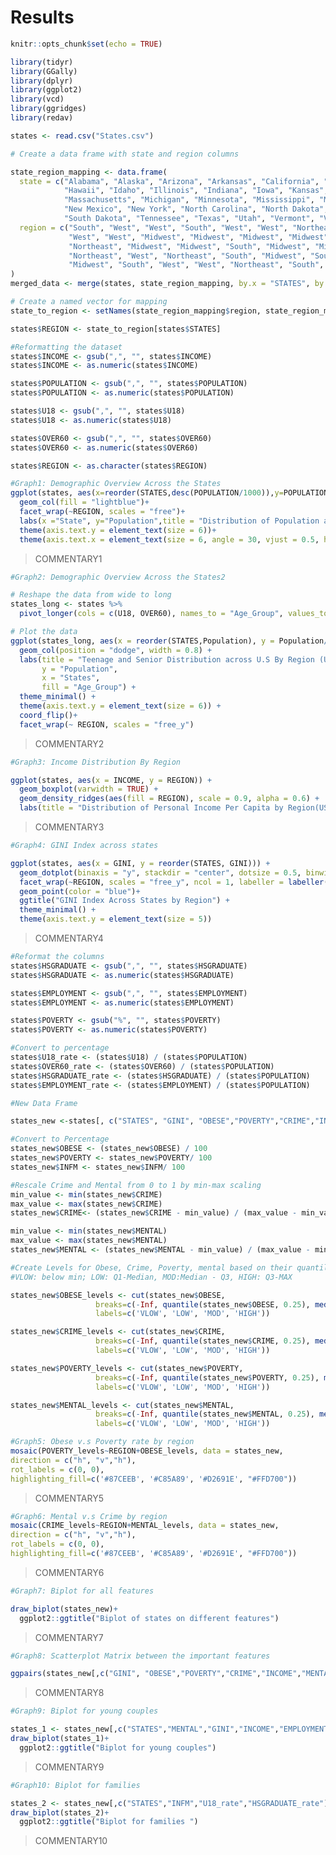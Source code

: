 # Results

```r
knitr::opts_chunk$set(echo = TRUE)
```

```r
library(tidyr)
library(GGally)
library(dplyr)
library(ggplot2)
library(vcd)
library(ggridges) 
library(redav)
```


```r
states <- read.csv("States.csv")
```

```r
# Create a data frame with state and region columns

state_region_mapping <- data.frame(
  state = c("Alabama", "Alaska", "Arizona", "Arkansas", "California", "Colorado", "Connecticut", "Delaware", "Florida", "Georgia",
            "Hawaii", "Idaho", "Illinois", "Indiana", "Iowa", "Kansas", "Kentucky", "Louisiana", "Maine", "Maryland",
            "Massachusetts", "Michigan", "Minnesota", "Mississippi", "Missouri", "Montana", "Nebraska", "Nevada", "New Hampshire", "New Jersey",
            "New Mexico", "New York", "North Carolina", "North Dakota", "Ohio", "Oklahoma", "Oregon", "Pennsylvania", "Rhode Island", "South Carolina",
            "South Dakota", "Tennessee", "Texas", "Utah", "Vermont", "Virginia", "Washington", "West Virginia", "Wisconsin", "Wyoming", "District of Columbia"),
  region = c("South", "West", "West", "South", "West", "West", "Northeast", "Northeast", "South", "South",
             "West", "West", "Midwest", "Midwest", "Midwest", "Midwest", "South", "South", "Northeast", "South",
             "Northeast", "Midwest", "Midwest", "South", "Midwest", "Midwest", "West", "Midwest", "West", "Northeast",
             "Northeast", "West", "Northeast", "South", "Midwest", "South", "West", "Northeast", "Northeast", "South",
             "Midwest", "South", "West", "West", "Northeast", "South", "West", "South", "West", "South", "Midwest")
)
merged_data <- merge(states, state_region_mapping, by.x = "STATES", by.y = "state")

# Create a named vector for mapping
state_to_region <- setNames(state_region_mapping$region, state_region_mapping$state)

states$REGION <- state_to_region[states$STATES]
```


```r
#Reformatting the dataset 
states$INCOME <- gsub(",", "", states$INCOME)
states$INCOME <- as.numeric(states$INCOME)

states$POPULATION <- gsub(",", "", states$POPULATION)
states$POPULATION <- as.numeric(states$POPULATION)

states$U18 <- gsub(",", "", states$U18)
states$U18 <- as.numeric(states$U18)

states$OVER60 <- gsub(",", "", states$OVER60)
states$OVER60 <- as.numeric(states$OVER60)

states$REGION <- as.character(states$REGION)
```


```r
#Graph1: Demographic Overview Across the States
ggplot(states, aes(x=reorder(STATES,desc(POPULATION/1000)),y=POPULATION/1000))+
  geom_col(fill = "lightblue")+
  facet_wrap(~REGION, scales = "free")+
  labs(x ="State", y="Population",title = "Distribution of Population across U.S by Region (Unit:1,000)")+ 
  theme(axis.text.y = element_text(size = 6))+
  theme(axis.text.x = element_text(size = 6, angle = 30, vjust = 0.5, hjust = 1))
```
>COMMENTARY1

```r
#Graph2: Demographic Overview Across the States2

# Reshape the data from wide to long
states_long <- states %>%
  pivot_longer(cols = c(U18, OVER60), names_to = "Age_Group", values_to = "Population")

# Plot the data
ggplot(states_long, aes(x = reorder(STATES,Population), y = Population/1000, fill = Age_Group)) +
  geom_col(position = "dodge", width = 0.8) +
  labs(title = "Teenage and Senior Distribution across U.S By Region (Unit:1,000)",
       y = "Population",
       x = "States",
       fill = "Age_Group") +
  theme_minimal() +
  theme(axis.text.y = element_text(size = 6)) +
  coord_flip()+
  facet_wrap(~ REGION, scales = "free_y")
```
>COMMENTARY2

```r
#Graph3: Income Distribution By Region

ggplot(states, aes(x = INCOME, y = REGION)) +
  geom_boxplot(varwidth = TRUE) +
  geom_density_ridges(aes(fill = REGION), scale = 0.9, alpha = 0.6) +
  labs(title = "Distribution of Personal Income Per Capita by Region(USD)")
```

>COMMENTARY3

```r
#Graph4: GINI Index across states

ggplot(states, aes(x = GINI, y = reorder(STATES, GINI))) +
  geom_dotplot(binaxis = "y", stackdir = "center", dotsize = 0.5, binwidth = 0.2) +
  facet_wrap(~REGION, scales = "free_y", ncol = 1, labeller = labeller(REGION = label_wrap_gen(15)), strip.position = "right") +
  geom_point(color = "blue")+
  ggtitle("GINI Index Across States by Region") +
  theme_minimal() +
  theme(axis.text.y = element_text(size = 5))
```

>COMMENTARY4

```r

#Reformat the columns
states$HSGRADUATE <- gsub(",", "", states$HSGRADUATE)
states$HSGRADUATE <- as.numeric(states$HSGRADUATE)

states$EMPLOYMENT <- gsub(",", "", states$EMPLOYMENT)
states$EMPLOYMENT <- as.numeric(states$EMPLOYMENT)

states$POVERTY <- gsub("%", "", states$POVERTY)
states$POVERTY <- as.numeric(states$POVERTY)

#Convert to percentage
states$U18_rate <- (states$U18) / (states$POPULATION)
states$OVER60_rate <- (states$OVER60) / (states$POPULATION)
states$HSGRADUATE_rate <- (states$HSGRADUATE) / (states$POPULATION)
states$EMPLOYMENT_rate <- (states$EMPLOYMENT) / (states$POPULATION)
```


```r
#New Data Frame

states_new <-states[, c("STATES", "GINI", "OBESE","POVERTY","CRIME","INCOME","MENTAL","INFM","U18_rate","OVER60_rate","HSGRADUATE_rate","EMPLOYMENT_rate","REGION")]
```

```r
#Convert to Percentage
states_new$OBESE <- (states_new$OBESE) / 100
states_new$POVERTY <- states_new$POVERTY/ 100
states_new$INFM <- states_new$INFM/ 100
```

```r

#Rescale Crime and Mental from 0 to 1 by min-max scaling 
min_value <- min(states_new$CRIME)
max_value <- max(states_new$CRIME)
states_new$CRIME<- (states_new$CRIME - min_value) / (max_value - min_value)

min_value <- min(states_new$MENTAL)
max_value <- max(states_new$MENTAL)
states_new$MENTAL <- (states_new$MENTAL - min_value) / (max_value - min_value)

```

```r
#Create Levels for Obese, Crime, Poverty, mental based on their quantiles 
#VLOW: below min; LOW: Q1-Median, MOD:Median - Q3, HIGH: Q3-MAX

states_new$OBESE_levels <- cut(states_new$OBESE,
                   breaks=c(-Inf, quantile(states_new$OBESE, 0.25), median(states_new$OBESE), quantile(states_new$OBESE, 0.75), Inf),
                   labels=c('VLOW', 'LOW', 'MOD', 'HIGH'))

states_new$CRIME_levels <- cut(states_new$CRIME,
                   breaks=c(-Inf, quantile(states_new$CRIME, 0.25), median(states_new$CRIME), quantile(states_new$CRIME, 0.75), Inf),
                   labels=c('VLOW', 'LOW', 'MOD', 'HIGH'))

states_new$POVERTY_levels <- cut(states_new$POVERTY,
                   breaks=c(-Inf, quantile(states_new$POVERTY, 0.25), median(states_new$POVERTY), quantile(states_new$POVERTY, 0.75), Inf),
                   labels=c('VLOW', 'LOW', 'MOD', 'HIGH'))

states_new$MENTAL_levels <- cut(states_new$MENTAL,
                   breaks=c(-Inf, quantile(states_new$MENTAL, 0.25), median(states_new$MENTAL), quantile(states_new$MENTAL, 0.75), Inf),
                   labels=c('VLOW', 'LOW', 'MOD', 'HIGH'))
```


```r
#Graph5: Obese v.s Poverty rate by region
mosaic(POVERTY_levels~REGION+OBESE_levels, data = states_new,
direction = c("h", "v","h"),
rot_labels = c(0, 0),
highlighting_fill=c('#87CEEB', '#C85A89', '#D2691E', "#FFD700"))
```
>COMMENTARY5

```r
#Graph6: Mental v.s Crime by region
mosaic(CRIME_levels~REGION+MENTAL_levels, data = states_new,
direction = c("h", "v","h"),
rot_labels = c(0, 0),
highlighting_fill=c('#87CEEB', '#C85A89', '#D2691E', "#FFD700"))
```
>COMMENTARY6

```r
#Graph7: Biplot for all features

draw_biplot(states_new)+ 
  ggplot2::ggtitle("Biplot of states on different features")
```
>COMMENTARY7

```r
#Graph8: Scatterplot Matrix between the important features

ggpairs(states_new[,c("GINI", "OBESE","POVERTY","CRIME","INCOME","MENTAL","INFM","HSGRADUATE_rate","EMPLOYMENT_rate")])
```
>COMMENTARY8

```r
#Graph9: Biplot for young couples

states_1 <- states_new[,c("STATES","MENTAL","GINI","INCOME","EMPLOYMENT_rate")]
draw_biplot(states_1)+ 
  ggplot2::ggtitle("Biplot for young couples")
```
>COMMENTARY9

```r
#Graph10: Biplot for families 

states_2 <- states_new[,c("STATES","INFM","U18_rate","HSGRADUATE_rate")]
draw_biplot(states_2)+ 
  ggplot2::ggtitle("Biplot for families ")
```
>COMMENTARY10





